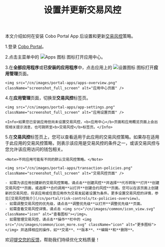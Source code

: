 ﻿---
title: "设置并更新交易风控"
sidebarTitle: "设置并更新交易风控"
description: "介绍如何在安装 Cobo Portal App 后设置和更新交易风控。"
---

本文介绍如何在安装 Cobo Portal App 后设置和更新[交易风控](/cn/portal/risk-controls/tx-policies-overview)策略。

1.登录 [Cobo Portal](https://portal.cobo.com/login)。

2.点击主菜单中的 <img src="/en/images/common/icon_apps.svg" className="icon" alt="Apps 图标"></img> 图标打开应用中心。

3.在**全部应用程序**或**已安装的应用程序**中，点击应用上的 <img src="/en/images/common/icon_advanced.svg" className="icon" alt="设置图标"></img> 图标打开**应用管理**页面。

    <img src="/cn/images/portal-apps/apps-overview.png" className="screenshot_full_screen" alt="应用中心页面" />

4.在**应用管理**页面，切换至**交易风控**标签页。

    <img src="/cn/images/portal-apps/app-settings.png" className="screenshot_full_screen" alt="应用设置页面" />

    <Info>如果您已安装应用但尚未设置交易风控，<b>应用中心</b>页面和应用概览页面上会出现相关提示消息，也可跳转至<b>交易风控</b>标签页。</Info>

5.在**交易风控**标签页上，您可以查看适用于此应用的交易风控策略。如果存在适用于此应用的交易风控策略，则表示该应用是交易风控的条件之一，或该交易风控与您允许该应用访问的钱包相关。
    
    <Note>不同应用可能有不同的默认交易风控策略。</Note>

    <img src="/cn/images/portal-apps/transaction-policies.png" className="screenshot_full_screen" alt="交易风控页面" />

    - 如需为该应用创建新的交易风控策略，请点击**创建风控**并选择**代币转账**打开**创建交易风控**页面，或选择**合约调用**以打开**创建合约风控**页面。您可以在该页面上创建新的交易风控，将该应用或任意应用作为交易发起者设置为条件。更多设置交易风控的详情，参见[交易风控简介](/cn/portal/risk-controls/tx-policies-overview)。
    - 如需调整交易风控的优先级，请点击**调整优先级**以打开**调整优先级**页面。
    - 如需查看交易风控详情，请点击 <img src="/cn/images/common/icon_view.svg" className="icon" alt="查看图标"></img>。
    - 如需管理交易风控，请点击**操作**栏中的 <img src="/cn/images/common/icon_more.svg" className="icon" alt="更多图标"></img> 并选择相应的操作，如**交易**、**版本**、**编辑**和**删除**。

<Tip>欢迎[提交您的反馈](https://forms.zohopublic.com/cobo/form/DocumentFeedbackForm/formperma/QvLOhxJv1_JMsJ-1dleZ8Itb_7rzN-LtgvsDdxosoVI?referrername=manuals)，帮助我们持续优化文档质量！</Tip>